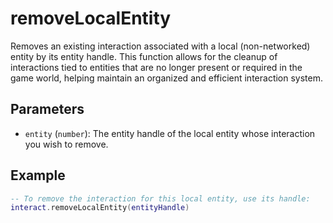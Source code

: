 # removeLocalEntity

Removes an existing interaction associated with a local (non-networked) entity by its entity handle. This function allows for the cleanup of interactions tied to entities that are no longer present or required in the game world, helping maintain an organized and efficient interaction system.

## Parameters

- `entity` (`number`): The entity handle of the local entity whose interaction you wish to remove.

## Example

```lua
-- To remove the interaction for this local entity, use its handle:
interact.removeLocalEntity(entityHandle)
